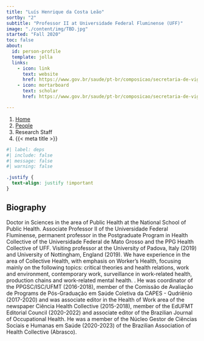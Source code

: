 ```yaml
---
title: "Luís Henrique da Costa Leão"
sortby: "2"
subtitle: "Professor II at Universidade Federal Fluminense (UFF)"
image: "./content/img/TBD.jpg"
started: "Fall 2020"
toc: false
about:
  id: person-profile
  template: jolla
  links:
    - icon: link
      text: website
      href: https://www.gov.br/saude/pt-br/composicao/secretaria-de-vigilancia-em-saude-e-ambiente/departamento-de-vigilancia-em-saude-ambiental-e-saude-do-trabalhador/coordenacao-geral-de-vigilancia-em-saude-do-trabalhador/luis-henrique-da-costa-leao
    - icon: mortarboard
      text: scholar
      href: https://www.gov.br/saude/pt-br/composicao/secretaria-de-vigilancia-em-saude-e-ambiente/departamento-de-vigilancia-em-saude-ambiental-e-saude-do-trabalhador/coordenacao-geral-de-vigilancia-em-saude-do-trabalhador/luis-henrique-da-costa-leao

---
```


```{=html}
<nav aria-label="breadcrumb">
  <ol class="breadcrumb">
    <li class="breadcrumb-item"><a href="../../index.html">Home</a></li>
    <li class="breadcrumb-item"><a href="../../people.html">People</a></li>
    <li class="breadcrumb-item active">Research Staff</li>
    <li class="breadcrumb-item active" aria-current="page">{{< meta title >}}</li>
  </ol>
</nav>
```

:::{#person-profile}
:::

```r
#| label: deps
#| include: false
#| message: false
#| warning: false

```

```css
.justify {
  text-align: justify !important
}
```

::: {.justify}

## Biography
Doctor in Sciences in the area of Public Health at the National School of Public Health. Associate Professor II of the Universidade Federal Fluminense, permanent professor in the Postgraduate Program in Health Collective of the Universidade Federal de Mato Grosso and the PPG Health Collective of UFF. Visiting professor at the University of Padova, Italy (2019) and University of Nottingham, England (2019). We have experience in the area of Collective Health, with emphasis on Worker's Health, focusing mainly on the following topics: critical theories and health relations, work and environment, contemporary work, surveillance in work-related health, production chains and work-related mental health. . He was coordinator of the PPGSC/ISC/UFMT (2016-2018), member of the Comissão de Avaliação de Programs de Pós-Graduação em Saúde Coletiva da CAPES - Qudriênio (2017-2020) and was associate editor in the Health of Work area of the newspaper Ciência Health Collective (2015-2018), member of the EdUFMT Editorial Council (2020-2022) and associate editor of the Brazilian Journal of Occupational Health. He was a member of the Núcleo Gestor de Ciências Sociais e Humanas em Saúde (2020-2023) of the Brazilian Association of Health Collective (Abrasco).

:::